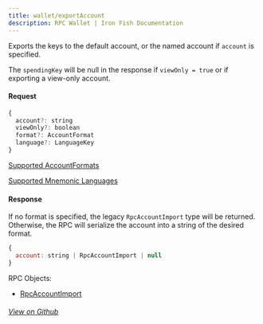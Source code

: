 ```yaml
---
title: wallet/exportAccount
description: RPC Wallet | Iron Fish Documentation
---
```


Exports the keys to the default account, or the named account if `account` is specified.

The `spendingKey` will be null in the response if `viewOnly = true` or if exporting a view-only account.

#### Request

```js
{
  account?: string
  viewOnly?: boolean
  format?: AccountFormat
  language?: LanguageKey
}
```
[Supported AccountFormats](https://github.com/iron-fish/ironfish/blob/master/ironfish/src/wallet/account/encoder/encoder.ts)

[Supported Mnemonic Languages](https://github.com/iron-fish/ironfish/blob/master/ironfish/src/utils/language.ts)

#### Response

If no format is specified, the legacy `RpcAccountImport` type will be returned. Otherwise, the RPC will serialize the account into a string of the desired format.

```js
{
  account: string | RpcAccountImport | null
}
```

RPC Objects: 
- [RpcAccountImport](/developers/documentation/rpc/objects/rpcAccountImport)

###### [View on Github](https://github.com/iron-fish/ironfish/blob/master/ironfish/src/rpc/routes/wallet/exportAccount.ts)
